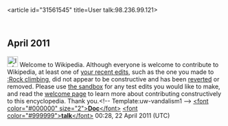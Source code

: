 <article id="31561545" title=User talk:98.236.99.121>
	<talkpage id="31561545" title="User talk:98.236.99.121">
==April 2011==
[[File:Information.svg|25px|alt=|link=]] Welcome to Wikipedia. Although everyone is welcome to contribute to Wikipedia, at least one of [[Special:Contributions/98.236.99.121|your recent edits]], such as the one you made to [[:Rock climbing]], did not appear to be constructive and has been [[Help:Reverting|reverted]] or removed. Please use [[Wikipedia:Sandbox|the sandbox]] for any test edits you would like to make, and read the [[Wikipedia:Welcoming committee/Welcome to Wikipedia|welcome page]] to learn more about contributing constructively to this encyclopedia. Thank you.&lt;!-- Template:uw-vandalism1 --&gt; [[User:Doc9871|&lt;font color=&quot;#000000&quot; size=&quot;2&quot;&gt;'''Doc'''&lt;/font&gt;]] [[User_talk:Doc9871|&lt;font color=&quot;#999999&quot;&gt;'''talk'''&lt;/font&gt;]] 00:28, 22 April 2011 (UTC)
	</talkpage>
</article>